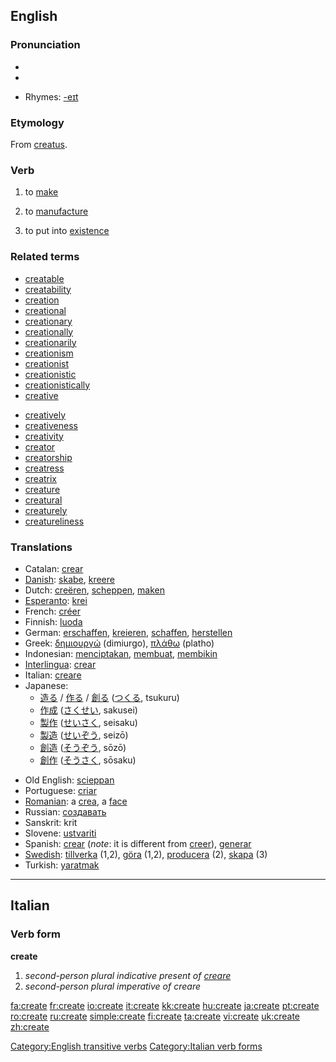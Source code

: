 {{wikipedia}}
==English==

===Pronunciation===
* {{IPA|/kɹiːeɪt/}}
*{{audio|en-us-create.ogg|Audio (US)}}

* Rhymes: [[Rhymes:English:-eɪt|-eɪt]]

===Etymology===
From {{L.}} [[creatus]].

===Verb===
{{en-verb|creat|ing}}
# {{transitive}} to [[make]]
# {{transitive}} to [[manufacture]]
# {{transitive}} to put into [[existence]]

===Related terms===
{{top2}}
*[[creatable]]
*[[creatability]]
*[[creation]]
*[[creational]]
*[[creationary]]
*[[creationally]]
*[[creationarily]]
*[[creationism]]
*[[creationist]]
*[[creationistic]]
*[[creationistically]]
*[[creative]]
{{mid2}}
*[[creatively]]
*[[creativeness]]
*[[creativity]]
*[[creator]]
*[[creatorship]]
*[[creatress]]
*[[creatrix]]
*[[creature]]
*[[creatural]]
*[[creaturely]]
*[[creatureliness]]
{{bottom}}

===Translations===
{{top}}
*Catalan: [[crear]]
*[[w:Danish language|Danish]]: [[skabe]], [[kreere]]
*Dutch: [[creëren]], [[scheppen]], [[maken]]
*[[Esperanto]]: [[krei]]
*French: [[créer]]
*Finnish: [[luoda]]
*German: [[erschaffen]], [[kreieren]], [[schaffen]], [[herstellen]]
*Greek: [[δημιουργώ]] (dimiurgo), [[πλάθω]] (platho)
*Indonesian: [[cipta|menciptakan]], [[buat|membuat]], [[bikin|membikin]]
*[[Interlingua]]: [[crear]]
*Italian: [[creare]]
*Japanese:
** [[造る]] / [[作る]] / [[創る]] ([[つくる]], tsukuru)
** [[作成]] ([[さくせい]], sakusei)
** [[製作]] ([[せいさく]], seisaku)
** [[製造]] ([[せいぞう]], seizō)
** [[創造]] ([[そうぞう]], sōzō)
** [[創作]] ([[そうさく]], sōsaku)
{{mid}}
*Old English: [[scieppan]]
*Portuguese: [[criar]]
*[[Romanian]]: a [[crea]], a [[face]]
*Russian: [[создавать]]
*Sanskrit: krit
*Slovene: [[ustvariti]]
*Spanish: [[crear]] (''note'': it is different from [[creer]]), [[generar]]
*[[w:Swedish language|Swedish]]: [[tillverka]] (1,2), [[göra]] (1,2), [[producera]] (2), [[skapa]] (3)
*Turkish: [[yaratmak]]
{{bottom}}
[[Category:English transitive verbs]]
----

==Italian==
===Verb form===
'''create'''

# ''second-person plural indicative present of [[creare]]''
# ''second-person plural imperative of creare''
[[Category:Italian verb forms]]

[[fa:create]]
[[fr:create]]
[[io:create]]
[[it:create]]
[[kk:create]]
[[hu:create]]
[[ja:create]]
[[pt:create]]
[[ro:create]]
[[ru:create]]
[[simple:create]]
[[fi:create]]
[[ta:create]]
[[vi:create]]
[[uk:create]]
[[zh:create]]